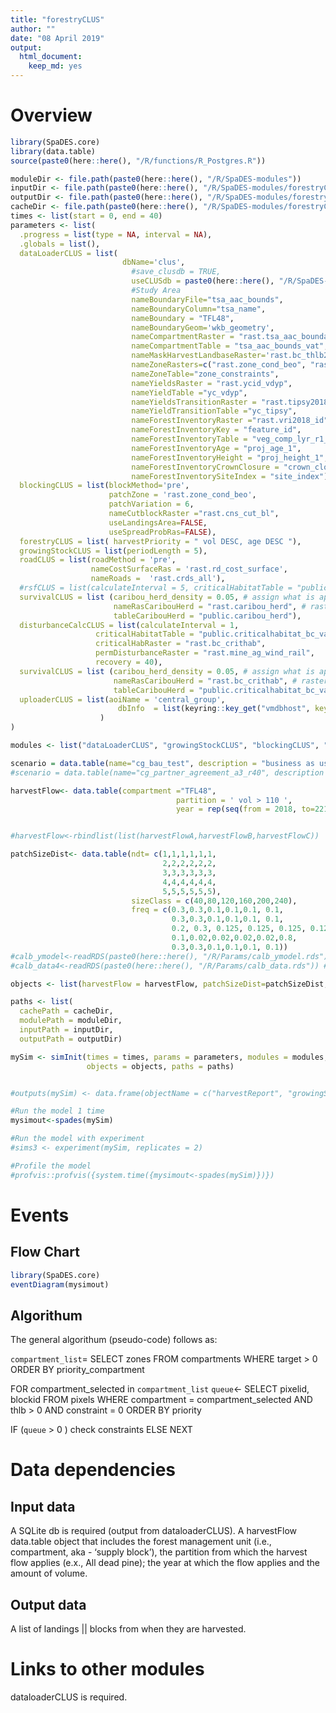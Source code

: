 ```yaml
---
title: "forestryCLUS"
author: ""
date: "08 April 2019"
output:
  html_document: 
    keep_md: yes
---
```


<!--
Copyright 2020 Province of British Columbia
 
Licensed under the Apache License, Version 2.0 (the "License");
you may not use this file except in compliance with the License.
You may obtain a copy of the License at
 
http://www.apache.org/licenses/LICENSE-2.0
 
Unless required by applicable law or agreed to in writing, software distributed under the License is distributed on an "AS IS" BASIS,
WITHOUT WARRANTIES OR CONDITIONS OF ANY KIND, either express or implied.
See the License for the specific language governing permissions and limitations under the License.-->

# Overview



```r
 
library(SpaDES.core)
library(data.table)
source(paste0(here::here(), "/R/functions/R_Postgres.R"))

moduleDir <- file.path(paste0(here::here(), "/R/SpaDES-modules"))
inputDir <- file.path(paste0(here::here(), "/R/SpaDES-modules/forestryCLUS/inputs")) %>% reproducible::checkPath(create = TRUE)
outputDir <- file.path(paste0(here::here(), "/R/SpaDES-modules/forestryCLUS/outputs"))
cacheDir <- file.path(paste0(here::here(), "/R/SpaDES-modules/forestryCLUS"))
times <- list(start = 0, end = 40)
parameters <- list(
  .progress = list(type = NA, interval = NA),
  .globals = list(),
  dataLoaderCLUS = list( 
                         dbName='clus',
                           #save_clusdb = TRUE,
                           useCLUSdb = paste0(here::here(), "/R/SpaDES-modules/dataLoaderCLUS/TFL48_clusdb.sqlite"),
                           #Study Area
                           nameBoundaryFile="tsa_aac_bounds",
                           nameBoundaryColumn="tsa_name",
                           nameBoundary = "TFL48",
                           nameBoundaryGeom='wkb_geometry',
                           nameCompartmentRaster = "rast.tsa_aac_boundary",
                           nameCompartmentTable = "tsa_aac_bounds_vat",
                           nameMaskHarvestLandbaseRaster='rast.bc_thlb2018',
                           nameZoneRasters=c("rast.zone_cond_beo", "rast.zone_cond_vqo", "rast.zone_cond_wha", "rast.zone_cond_uwr","rast.zone_cond_fsw","rast.zone_cond_nharv"),
                           nameZoneTable="zone_constraints",
                           nameYieldsRaster = "rast.ycid_vdyp",
                           nameYieldTable ="yc_vdyp",
                           nameYieldsTransitionRaster = "rast.tipsy2018_id",
                           nameYieldTransitionTable ="yc_tipsy",
                           nameForestInventoryRaster ="rast.vri2018_id",
                           nameForestInventoryKey = "feature_id",
                           nameForestInventoryTable = "veg_comp_lyr_r1_poly2018",
                           nameForestInventoryAge = "proj_age_1",
                           nameForestInventoryHeight = "proj_height_1",
                           nameForestInventoryCrownClosure = "crown_closure",
                           nameForestInventorySiteIndex = "site_index"),
  blockingCLUS = list(blockMethod='pre', 
                      patchZone = 'rast.zone_cond_beo',
                      patchVariation = 6,
                      nameCutblockRaster ="rast.cns_cut_bl",
                      useLandingsArea=FALSE, 
                      useSpreadProbRas=FALSE),
  forestryCLUS = list( harvestPriority = " vol DESC, age DESC "),
  growingStockCLUS = list(periodLength = 5),
  roadCLUS = list(roadMethod = 'pre', 
                  nameCostSurfaceRas = 'rast.rd_cost_surface', 
                  nameRoads =  'rast.crds_all'),
  #rsfCLUS = list(calculateInterval = 5, criticalHabitatTable = "public.criticalhabitat", writeRSFRasters = TRUE),
  survivalCLUS = list (caribou_herd_density = 0.05, # assign what is appropriate for the herd
                       nameRasCaribouHerd = "rast.caribou_herd", # raster of herd boundaries
                       tableCaribouHerd = "public.caribou_herd"),
  disturbanceCalcCLUS = list(calculateInterval = 1, 
                   criticalHabitatTable = "public.criticalhabitat_bc_vat",
                   criticalHabRaster = "rast.bc_crithab",
                   permDisturbanceRaster = "rast.mine_ag_wind_rail",
                   recovery = 40),
  survivalCLUS = list (caribou_herd_density = 0.05, # assign what is appropriate for the herd
                       nameRasCaribouHerd = "rast.bc_crithab", # raster of herd boundaries
                       tableCaribouHerd = "public.criticalhabitat_bc_vat"),
  uploaderCLUS = list(aoiName = 'central_group',
                        dbInfo  = list(keyring::key_get("vmdbhost", keyring="postgreSQL"), keyring::key_get("vmdbuser", keyring="postgreSQL"), keyring::key_get("vmdbpass", keyring="postgreSQL"),  keyring::key_get("vmdbname", keyring="postgreSQL"))
                    )
)

modules <- list("dataLoaderCLUS", "growingStockCLUS", "blockingCLUS", "forestryCLUS", "roadCLUS", "survivalCLUS", "disturbanceCalcCLUS","uploaderCLUS")

scenario = data.table(name="cg_bau_test", description = "business as usual - projecting current trends")
#scenario = data.table(name="cg_partner_agreement_a3_r40", description = "Partnership Agreement - projecting constraints on management zones outlined in partnership agreement. Adjacency constraint > 3 m.")

harvestFlow<- data.table(compartment ="TFL48",
                                     partition = ' vol > 110 ',
                                     year = rep(seq(from = 2018, to=2218, by = 5),1),  flow = 3700000)


#harvestFlow<-rbindlist(list(harvestFlowA,harvestFlowB,harvestFlowC))

patchSizeDist<- data.table(ndt= c(1,1,1,1,1,1,
                                  2,2,2,2,2,2,
                                  3,3,3,3,3,3,
                                  4,4,4,4,4,4,
                                  5,5,5,5,5,5), 
                           sizeClass = c(40,80,120,160,200,240), 
                           freq = c(0.3,0.3,0.1,0.1,0.1, 0.1,
                                    0.3,0.3,0.1,0.1,0.1, 0.1,
                                    0.2, 0.3, 0.125, 0.125, 0.125, 0.125,
                                    0.1,0.02,0.02,0.02,0.02,0.8,
                                    0.3,0.3,0.1,0.1,0.1, 0.1))
#calb_ymodel<-readRDS(paste0(here::here(), "/R/Params/calb_ymodel.rds")) #See linkHBS_VRI_Calibration.Rmd
#calb_data4<-readRDS(paste0(here::here(), "/R/Params/calb_data.rds")) #See linkHBS_VRI_Calibration.Rmd

objects <- list(harvestFlow = harvestFlow, patchSizeDist=patchSizeDist, scenario = scenario)

paths <- list(
  cachePath = cacheDir,
  modulePath = moduleDir,
  inputPath = inputDir,
  outputPath = outputDir)

mySim <- simInit(times = times, params = parameters, modules = modules,
                 objects = objects, paths = paths)


#outputs(mySim) <- data.frame(objectName = c("harvestReport", "growingStockReport", "tableSurvival", "disturbanceReport"))

#Run the model 1 time
mysimout<-spades(mySim)

#Run the model with experiment
#sims3 <- experiment(mySim, replicates = 2)

#Profile the model
#profvis::profvis({system.time({mysimout<-spades(mySim)})})


```

# Events

## Flow Chart

```r
library(SpaDES.core)
eventDiagram(mysimout)
```

## Algorithum

The general algorithum (pseudo-code) follows as:

`compartment_list`= SELECT zones FROM compartments WHERE target > 0 ORDER BY priority_compartment

FOR compartment_selected in `compartment_list`
`queue`<- SELECT pixelid, blockid FROM pixels WHERE 
            compartment = compartment_selected AND thlb > 0 AND constraint = 0                 ORDER BY priority
               
IF (`queue` > 0 )
  check constraints
ELSE 
  NEXT
        

# Data dependencies

## Input data

A SQLite db is required (output from dataloaderCLUS). A harvestFlow data.table object that includes the forest management unit (i.e., compartment, aka - 'supply block'), the partition from which the harvest flow applies (e.x., All dead pine); the year at which the flow applies and the amount of volume.

## Output data

A list of landings || blocks from when they are harvested.

# Links to other modules

dataloaderCLUS is required.

